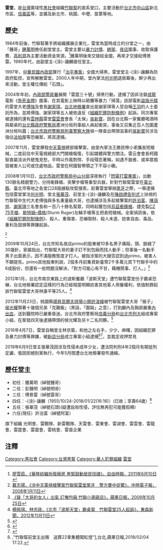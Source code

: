 {{Infobox Criminal organization
| name                = 竹聯幫雷堂
| image             =  <!--(filename only)-->
| image_size        =  <!--(defaults to 220px)-->
| founded             = 1984年前後
| founding location   = 台北市信義區、中山區、大安區、大同區等<br>擴及新北市、桃園、中壢、新竹、苗栗等地
| founded by          = 鍾萬明「鍾哥」擔任創堂堂主
| named_after       = 以竹聯幫之分堂命名之
| years active        = 1984年前後－目前
| territory           = 以台灣台北市中山區、信義區為基地
| ethnic makeup       = 外省及本省
| leaders           =  許泊富
| membership est      = 不明
| criminal activities = 工程圍標、經營酒店、夜店圍事、暴力討債、走私軍火。
| allies              = [[竹聯幫|竹聯幫]]總堂及其它雷堂分會
| rivals              = 其它利益衝突黑幫
| notable_members   =  
}}

'''雷堂'''，是[[台灣|台灣]]廣域性[[黑社會|黑社會]]組織[[竹聯幫|竹聯幫]]的直系堂口，主要活動於[[台北市|台北市]][[中山區_(臺北市)|中山區]]新北市區、[[信義區_(臺北市)|信義區]]等，並擴及新北市、桃園、中壢、苗栗等地。

==歷史==
1984年前後，竹聯幫著手將組織擴展企業化，雷堂為當時成立的分堂之一，由「鍾哥」[[鍾萬明|鍾萬明]]擔任創堂堂主。雷堂主要以[[暴力討債|暴力討債]]、[[綁架|綁架]]、[[夜店|夜店]]圍事、收取保護費、[[高利貸|高利貸]]為主要活動資金來源。<ref>[http://www.libertytimes.com.tw/2011/new/jun/10/today-so3.htm 廖雪茹，《華隆紡織拆廢廠房 黑幫鼓動居民找碴》，自由時報，2011年6月10日]</ref>鍾萬明後來交接給金國，再來才交接給傅景雷。1990年代，由副堂主-{涂}-讓麟接任堂主。

1997年，[[中華民國內政部|中華民國內政部]]實行「[[治平專案|治平專案]]」全國大掃黑，雷堂堂主-{涂}-讓麟為防政府監控，宣佈解散雷堂。2000人年中期，堂內掌法[[何光明|何光明]]退居幕後，鮮少再出來活動，堂主權位傳給「石頭」。

2004年年初，[[內政部警政署|內政部警政署]]展開「雷霆三十號」掃黑行動，逮捕了因非法替[[成龍|成龍]]電影《[[免死金牌|免死金牌]]》圍事、在其電影上映時以砸攤等暴力「掃蕩」該部電影[[盜版|盜版]][[光碟|光碟]]的雷堂大老[[傅強|傅強]]及會長[[謝家琪|謝家琪]]。[[台北地檢署|台北地檢署]]查出是謝家琪等人受自稱[[王羽|王羽]]的人士委託所為，並將傅強、謝家琪等五人被依違反《[[組織犯罪防制條例|組織犯罪防制條例]]》起訴。同次專案被逮捕的還有[[雲林縣|雲林縣]]雷堂[[雷雲會|雷雲會]]會長「太保」[[吳新寶|吳新寶]]，因在台北縣一家餐廳喝酒時與鄰桌的[[台北縣政府警察局|台北縣政府警察局]]蘆洲分局刑事組人員起衝突，事後又召集近百人包圍蘆洲分局叫囂；[[台北市政府警察局|台北市政府警察局]][[刑事警察大隊|刑事警察大隊]]偵一隊查出帶頭滋事的[[吳新寶|吳新寶]]另涉及強佔[[法拍屋|法拍屋]]等恐嚇案，將其逮捕。

2007年11月，雷堂爆發[[中天電視|中天電視]]總部槍擊案，由堂內掌法王勝民帶小弟攜長短槍械，二度前往中天電視總部大門開槍報復，引起媒體與警方關注。雷云會會長柯國智直屬涂派外號鬼見愁，平時以作風剽悍、手段殘忍著稱，如遇不服者、或率眾搗毀被害人公司或住處物品，雷堂在柯國智帶領之下不容小磡。

2008年1月10日，[[台北市政府警察局|台北市政府警察局]][[中山分局|中山分局]]深夜執行「[[閃電打雷專案|閃電打雷專案]]」，出動130餘名精銳警力，分持衝鋒槍、突擊步槍等重型兵器，針對竹聯幫雷堂在[[新北市|臺北縣]]、臺北市等地之各堂口28路據點攻堅搜索，趁著雷堂舉辦[[尾牙|尾牙]]之際，一舉逮捕包括雷堂掌法[[何光明|何光明]]、堂主[[張華茂|張華茂]]、前堂主-{涂}-讓麟及在[[陳啟禮|陳啟禮]][[告別式|告別式]]上扶棺的竹聯幫中生代大老傅強與多名重量級大哥，也逮捕涉及多起槍擊案的[[許泊富|許泊富]]、[[陳涵祥|陳涵祥]]、[[謝家琪|謝家琪]]三名會長和一百八十餘名幫眾，同時起獲包括[[烏茲衝鋒槍|烏茲衝鋒槍]]、捷克製[[CZ_75手槍|CZ 75手槍]]、[[斯特姆–儒格|斯特姆–儒格]](Sturm Ruger)左輪手槍等五把長短槍械。全案偵訊後，依《[[組織犯罪防制條例|組織犯罪防制條例]]》、殺人、重傷害、恐嚇取財、殺人未遂、妨害自由、毒品、重利及毀損等罪嫌起訴。

<ref>[http://forums.chinatimes.com/report/vote2007/hotnews/20080111549.htm 戴志揚，《涉中天電視槍擊案竹聯幫雷堂尾牙　警方甕中捉鱉》，中時電子報，2008年1月11日]</ref>

2009年10月24日，台北市知名夜店primo的股東被10多名男子痛毆，頭、臉縫了30幾針。家屬指出，竹聯幫大哥的妻子訂不到包廂而找人動手；但事後一名動手男子出面表示，因不滿服務態度才打人。被指涉案的大嫂否認到過primo，被害人不願提告。primo其他股東則說，2個多月前集資新臺幣2千多萬元買下竹聯手中的6成股份，但還有一些問題沒解決，「對方可能心有不甘，藉機鬧事、打人。」<ref>[http://www.appledaily.com.tw/appledaily/article/headline/20091025/32041763 《替「大哥的女人」出氣 訂嘸包廂 竹聯小弟砸店》，蘋果日報，2009年10月25日]</ref>

2012年1月，台北市南京東路上的波斯餐廳「波斯天堂」遭竹聯幫雷堂份子霸桌恐嚇，台北地檢署認定這樣的行為已經相當明顯妨害其他客人用餐權利，依強制罪起訴竹聯幫雷堂大哥林康平等25人。<ref>[http://www.ettoday.net/news/20121111/126174.htm 楊佩琪、林忠政，《北市「波斯天堂」霸桌案　竹聯雷堂25人起訴》，東森新聞，2012年11月11日]</ref>

2012年11月23日，桃園縣[[揚昇高爾夫球場|揚昇高爾夫球場]][[小開|小開]][[許浚緯|許浚緯]]被竹聯幫雷堂大哥「猴子」[[侯光耀|侯光耀]]領著十幾個兄弟「克難飯」（黑話，「圍毆」之意），打到顱內及胸部嚴重[[內出血|內出血]]，送到醫院時已嚴重昏迷。台北市政府警察局[[信義分局|信義分局]]和[[台北市刑大|台北市刑大]]組成專案小組，在案發四天後逮捕帶頭的侯光耀及另十二名同夥。<ref>{{Cite web |url=http://mag.chinatimes.com/print.aspx?artid=16939 |title=《市警局長震怒 揚昇小開把妹被毆 引爆夜店大掃蕩》，中時電子報，2012年11月23日 |access-date=2013年3月17日 |archive-url=https://web.archive.org/web/20121201053926/http://mag.chinatimes.com/print.aspx?artid=16939 |archive-date=2012年12月1日 |dead-url=yes }}</ref>

2016年4月7日，雷堂自稱堂主林京葵，和他之左右手，少少，麻糬，因組織犯罪及暴力討債等罪嫌，被[[新店分局|新店分局]]成立專案小組逮捕<ref>{{cite news|title=金牌富少淪黑幫　儼然台灣版陳浩南|url=http://www.appledaily.com.tw/realtimenews/article/new/20160408/834041/|accessdate=2016-04-08|agency=台灣蘋果日報|date=2016-04-08}}</ref><ref>{{cite news|title=金牌選手成堂主！　竹聯黑幫攏絡學生加入|url=http://news.tvbs.com.tw/local/news-648159/|accessdate=2016-04-08|agency=三立新聞|date=2016-04-08}}</ref>，並裁定收押禁見


2019年6月9日堂主張華茂因涉及性侵未成年少女，遭法院判刑4年2個月有期徒刑定讞，張因拒絕到案執行，今年5月間遭台北地檢署發布通緝。

==歷任堂主==
*初任：鍾萬明（綽號鍾哥）
*二任：彭鍾明（綽號明哥）
*三任：傅景雷（綽號雷哥）
*四任：-{涂}-讓麟（1955/10/24-2018/01/22(16:16)）(已故；享壽64歲）<ref>,"竹聯幫前堂主出殯　送葬22車集體闖紅燈"[https://tw.news.appledaily.com/local/realtime/20180204/1291912/],台北,蘋果日報,2018/02/04 17:22.</ref>
*五任：張華茂（綽號石頭)(疑遭設局性侵，評估無再犯可能獲假釋)
*六任(現任）許泊富（綽號阿富）
旗下組織
光明會、雷戰隊、新雷戰隊、天雷會、雷東會、雷湖會、雷雲會、雷龍會、雷霆會、雷震會、雷桃會、雷苗企業

==注釋==
{{reflist|2}}

[[Category:黑社會|Category:黑社會]]

[[Category:台灣黑幫|Category:台灣黑幫]]
[[Category:華人犯罪組織|Category:華人犯罪組織]]
[[Category:竹聯幫|雷堂]]